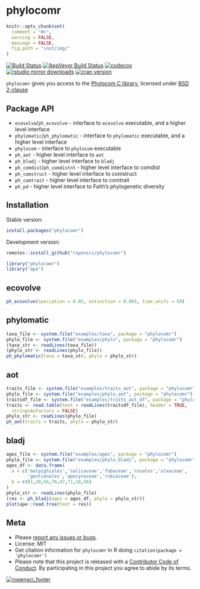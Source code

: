 phylocomr
=========

```r
knitr::opts_chunk$set(
  comment = "#>",
  warning = FALSE,
  message = FALSE,
  fig.path = "inst/img/"
)
```

[![Build Status](https://travis-ci.org/ropensci/phylocomr.svg?branch=master)](https://travis-ci.org/ropensci/phylocomr)
[![AppVeyor Build Status](https://ci.appveyor.com/api/projects/status/github/ropensci/phylocomr?branch=master&svg=true)](https://ci.appveyor.com/project/jeroen/phylocomr)
[![codecov](https://codecov.io/gh/ropensci/phylocomr/branch/master/graph/badge.svg)](https://codecov.io/gh/ropensci/phylocomr)
[![rstudio mirror downloads](https://cranlogs.r-pkg.org/badges/phylocomr)](https://github.com/metacran/cranlogs.app)
[![cran version](https://www.r-pkg.org/badges/version/phylocomr)](https://cran.r-project.org/package=phylocomr)

`phylocomr` gives you access to the [Phylocom C library](https://github.com/phylocom/phylocom/), licensed under [BSD 2-clause](http://www.opensource.org/licenses/bsd-license.php)

## Package API

* `ecovolve`/`ph_ecovolve` - interface to `ecovolve` executable, and a higher
level interface
* `phylomatic`/`ph_phylomatic` - interface to `phylomatic` executable, and a higher
level interface
* `phylocom` - interface to `phylocom` executable
* `ph_aot` - higher level interface to `aot`
* `ph_bladj` - higher level interface to `bladj`
* `ph_comdist`/`ph_comdistnt` - higher level interface to comdist
* `ph_comstruct` - higher level interface to comstruct
* `ph_comtrait` - higher level interface to comtrait
* `ph_pd` - higher level interface to Faith's phylogenetic diversity

## Installation

Stable version:

```r
install.packages("phylocomr")
```

Development version:

```r
remotes::install_github("ropensci/phylocomr")
```

```r
library("phylocomr")
library("ape")
```

## ecovolve

```r
ph_ecovolve(speciation = 0.05, extinction = 0.005, time_units = 50)
```

## phylomatic

```r
taxa_file <- system.file("examples/taxa", package = "phylocomr")
phylo_file <- system.file("examples/phylo", package = "phylocomr")
(taxa_str <- readLines(taxa_file))
(phylo_str <- readLines(phylo_file))
ph_phylomatic(taxa = taxa_str, phylo = phylo_str)
```

## aot

```r
traits_file <- system.file("examples/traits_aot", package = "phylocomr")
phylo_file <- system.file("examples/phylo_aot", package = "phylocomr")
traitsdf_file <- system.file("examples/traits_aot_df", package = "phylocomr")
traits <- read.table(text = readLines(traitsdf_file), header = TRUE,
  stringsAsFactors = FALSE)
phylo_str <- readLines(phylo_file)
ph_aot(traits = traits, phylo = phylo_str)
```

## bladj

```r
ages_file <- system.file("examples/ages", package = "phylocomr")
phylo_file <- system.file("examples/phylo_bladj", package = "phylocomr")
ages_df <- data.frame(
  a = c('malpighiales','salicaceae','fabaceae','rosales','oleaceae',
        'gentianales','apocynaceae','rubiaceae'),
  b = c(81,20,56,76,47,71,18,56)
)
phylo_str <- readLines(phylo_file)
(res <- ph_bladj(ages = ages_df, phylo = phylo_str))
plot(ape::read.tree(text = res))
```

## Meta

* Please [report any issues or bugs](https://github.com/ropensci/phylocomr/issues).
* License: MIT
* Get citation information for `phylocomr` in R doing `citation(package = 'phylocomr')`
* Please note that this project is released with a [Contributor Code of Conduct](CODE_OF_CONDUCT.md). By participating in this project you agree to abide by its terms.

[![ropensci_footer](https://ropensci.org/public_images/github_footer.png)](https://ropensci.org)
